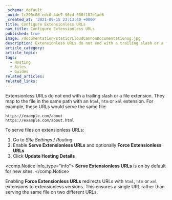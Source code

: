 ```yaml
---
_schema: default
_uuid: 1c290c06-edc0-44e7-90cd-500f187e1ad6
_created_at: '2021-09-15 23:13:40 +0000'
title: Configure Extensionless URLs
nav_title: Configure Extensionless URLs
published: true
image: /documentation/static/CloudCannonDocumentationog.jpg
description: Extensionless URLs do not end with a trailing slash or a file extension.
article_category:
article_topic:
tags:
  - Hosting
  - Sites
  - Guides
related_articles:
related_links:
---
```

Extensionless URLs do not end with a trailing slash or a file extension. They map to the file in the same path with an `html`, `htm` or `xml` extension. For example, these URLs would serve the same file:

```
https://example.com/about
https://example.com/about.html
```

To serve files on extensionless URLs:

1. Go to *Site Settings* / *Routing*
2. Enable **Serve Extensionless URLs** and optionally **Force Extensionless URLs**
3. Click **Update Hosting Details**

<comp.Notice info_type="info">
  **Serve Extensionless URLs** is on by default for new sites.
</comp.Notice>

Enabling **Force Extensionless URLs** redirects URLs with `html`, `htm` or `xml` extensions to extensionless versions. This ensures a single URL rather than serving the same file on two different URLs.